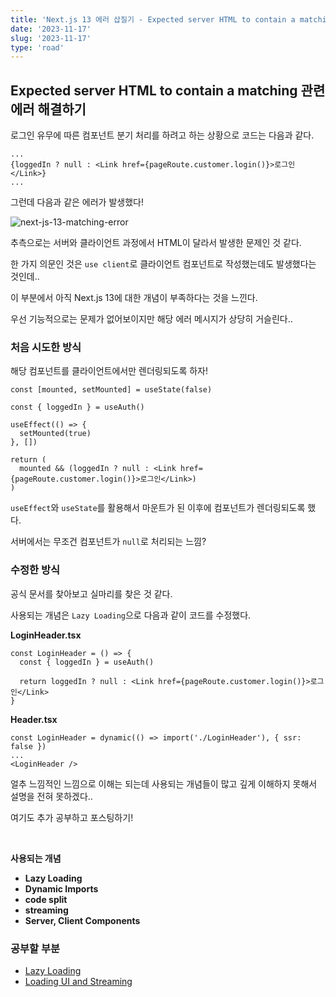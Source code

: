 ```yaml
---
title: 'Next.js 13 에러 삽질기 - Expected server HTML to contain a matching'
date: '2023-11-17'
slug: '2023-11-17'
type: 'road'
---
```


## Expected server HTML to contain a matching 관련 에러 해결하기

로그인 유무에 따른 컴포넌트 분기 처리를 하려고 하는 상황으로 코드는 다음과 같다.

```tsx
...
{loggedIn ? null : <Link href={pageRoute.customer.login()}>로그인</Link>}
...
```

그런데 다음과 같은 에러가 발생했다!

<Image
  src="https://raw.githubusercontent.com/jgjgill/blog/main/roads/images/next-js-13-matching-error.png"
  alt="next-js-13-matching-error"
/>

추측으로는 서버와 클라이언트 과정에서 HTML이 달라서 발생한 문제인 것 같다.

한 가지 의문인 것은 `use client`로 클라이언트 컴포넌트로 작성했는데도 발생했다는 것인데..

이 부분에서 아직 Next.js 13에 대한 개념이 부족하다는 것을 느낀다.

우선 기능적으로는 문제가 없어보이지만 해당 에러 메시지가 상당히 거슬린다..

### 처음 시도한 방식

해당 컴포넌트를 클라이언트에서만 렌더링되도록 하자!

```tsx
const [mounted, setMounted] = useState(false)

const { loggedIn } = useAuth()

useEffect(() => {
  setMounted(true)
}, [])

return (
  mounted && (loggedIn ? null : <Link href={pageRoute.customer.login()}>로그인</Link>)
)
```

`useEffect`와 `useState`를 활용해서 마운트가 된 이후에 컴포넌트가 렌더링되도록 했다.

서버에서는 무조건 컴포넌트가 `null`로 처리되는 느낌?

### 수정한 방식

공식 문서를 찾아보고 실마리를 찾은 것 같다.

사용되는 개념은 `Lazy Loading`으로 다음과 같이 코드를 수정했다.

**LoginHeader.tsx**

```tsx
const LoginHeader = () => {
  const { loggedIn } = useAuth()

  return loggedIn ? null : <Link href={pageRoute.customer.login()}>로그인</Link>
}
```

**Header.tsx**

```tsx
const LoginHeader = dynamic(() => import('./LoginHeader'), { ssr: false })
...
<LoginHeader />
```

얼추 느낌적인 느낌으로 이해는 되는데 사용되는 개념들이 많고 깊게 이해하지 못해서 설명을 전혀 못하겠다..

여기도 추가 공부하고 포스팅하기!

<br />

**사용되는 개념**

- **Lazy Loading**
- **Dynamic Imports**
- **code split**
- **streaming**
- **Server, Client Components**

### 공부할 부분

- [Lazy Loading](https://nextjs.org/docs/app/building-your-application/optimizing/lazy-loading)
- [Loading UI and Streaming](https://nextjs.org/docs/app/building-your-application/routing/loading-ui-and-streaming)
